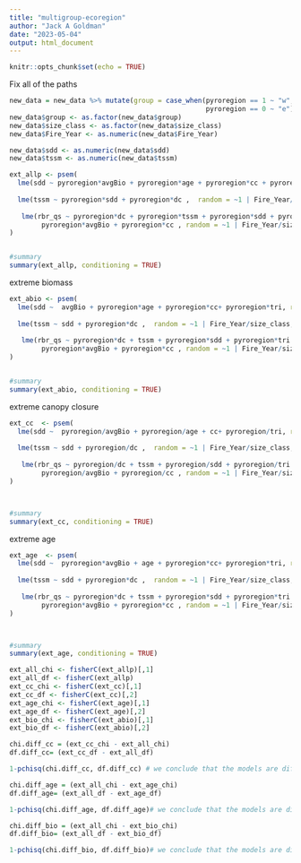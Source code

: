 ```yaml
---
title: "multigroup-ecoregion"
author: "Jack A Goldman"
date: "2023-05-04"
output: html_document
---
```


```r
knitr::opts_chunk$set(echo = TRUE)
```


Fix all of the paths
```r
new_data = new_data %>% mutate(group = case_when(pyroregion == 1 ~ "w",
                                                 pyroregion == 0 ~ "e"))
new_data$group <- as.factor(new_data$group)
new_data$size_class <- as.factor(new_data$size_class)
new_data$Fire_Year <- as.numeric(new_data$Fire_Year)

new_data$sdd <- as.numeric(new_data$sdd)
new_data$tssm <- as.numeric(new_data$tssm)

ext_allp <- psem(
  lme(sdd ~ pyroregion*avgBio + pyroregion*age + pyroregion*cc + pyroregion*tri, random = ~1 | Fire_Year/size_class, weights=varIdent(form =~1|pyroregion), na.action = na.omit, data = new_data, method = "ML"),
  
  lme(tssm ~ pyroregion*sdd + pyroregion*dc ,  random = ~1 | Fire_Year/size_class, weights=varIdent(form =~1|pyroregion),na.action = na.omit, data = new_data, method = "ML"),
  
   lme(rbr_qs ~ pyroregion*dc + pyroregion*tssm + pyroregion*sdd + pyroregion*tri +pyroregion*age + 
        pyroregion*avgBio + pyroregion*cc , random = ~1 | Fire_Year/size_class, weights=varIdent(form =~1|pyroregion),na.action = na.omit, data = new_data, method = "ML")
)


#summary
summary(ext_allp, conditioning = TRUE)
```

extreme biomass
```r
ext_abio <- psem(
  lme(sdd ~  avgBio + pyroregion*age + pyroregion*cc+ pyroregion*tri, random = ~1 | Fire_Year/size_class, weights=varIdent(form =~1|pyroregion), na.action = na.omit, data = new_data, method = "ML"),
  
  lme(tssm ~ sdd + pyroregion*dc ,  random = ~1 | Fire_Year/size_class, weights=varIdent(form =~1|pyroregion),na.action = na.omit, data = new_data, method = "ML"),
  
   lme(rbr_qs ~ pyroregion*dc + tssm + pyroregion*sdd + pyroregion*tri +pyroregion*age + 
        pyroregion*avgBio + pyroregion*cc , random = ~1 | Fire_Year/size_class, weights=varIdent(form =~1|pyroregion),na.action = na.omit, data = new_data, method = "ML")
)


#summary
summary(ext_abio, conditioning = TRUE)
```

extreme canopy closure
```r
ext_cc  <- psem(
  lme(sdd ~  pyroregion/avgBio + pyroregion/age + cc+ pyroregion/tri, random = ~1 | Fire_Year/size_class, weights=varIdent(form =~1|pyroregion), na.action = na.omit, data = new_data, method = "ML"),
  
  lme(tssm ~ sdd + pyroregion/dc ,  random = ~1 | Fire_Year/size_class, weights=varIdent(form =~1|pyroregion),na.action = na.omit, data = new_data, method = "ML"),
  
   lme(rbr_qs ~ pyroregion/dc + tssm + pyroregion/sdd + pyroregion/tri +pyroregion/age + 
        pyroregion/avgBio + pyroregion/cc , random = ~1 | Fire_Year/size_class, weights=varIdent(form =~1|pyroregion),na.action = na.omit, data = new_data, method = "ML")
)



#summary
summary(ext_cc, conditioning = TRUE)
```

extreme age
```r
ext_age  <- psem(
  lme(sdd ~  pyroregion*avgBio + age + pyroregion*cc+ pyroregion*tri, random = ~1 | Fire_Year/size_class, weights=varIdent(form =~1|pyroregion), na.action = na.omit, data = new_data, method = "ML"),
  
  lme(tssm ~ sdd + pyroregion*dc ,  random = ~1 | Fire_Year/size_class, weights=varIdent(form =~1|pyroregion),na.action = na.omit, data = new_data, method = "ML"),
  
   lme(rbr_qs ~ pyroregion*dc + tssm + pyroregion*sdd + pyroregion*tri +pyroregion*age + 
        pyroregion*avgBio + pyroregion*cc , random = ~1 | Fire_Year/size_class, weights=varIdent(form =~1|pyroregion),na.action = na.omit, data = new_data, method = "ML")
)



#summary
summary(ext_age, conditioning = TRUE)
```


```r
ext_all_chi <- fisherC(ext_allp)[,1]
ext_all_df <- fisherC(ext_allp)
ext_cc_chi <- fisherC(ext_cc)[,1]
ext_cc_df <- fisherC(ext_cc)[,2]
ext_age_chi <- fisherC(ext_age)[,1]
ext_age_df <- fisherC(ext_age)[,2]
ext_bio_chi <- fisherC(ext_abio)[,1]
ext_bio_df <- fisherC(ext_abio)[,2]

chi.diff_cc = (ext_cc_chi - ext_all_chi)
df.diff_cc= (ext_cc_df - ext_all_df)

1-pchisq(chi.diff_cc, df.diff_cc) # we conclude that the models are different, so indirect effects differ by group through canopy closure

chi.diff_age = (ext_all_chi - ext_age_chi)
df.diff_age= (ext_all_df - ext_age_df)

1-pchisq(chi.diff_age, df.diff_age)# we conclude that the models are different, so indirect effects differ by group through age

chi.diff_bio = (ext_all_chi - ext_bio_chi)
df.diff_bio= (ext_all_df - ext_bio_df)

1-pchisq(chi.diff_bio, df.diff_bio)# we conclude that the models are different, so indirect effects differ by group through age

```

